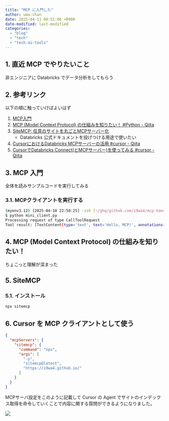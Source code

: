 ```yaml
---
title: "MCP に入門した"
author: uma-chan
date: 2025-04-11 00:51:06 +0900
date-modified: last-modified
categories:
  - "blog"
  - "tech"
  - "tech-ai-tools"
---
```


## 1. 直近 MCP でやりたいこと

非エンジニアに Databricks でデータ分析をしてもらう

## 2. 参考リンク

以下の順に触っていけばよいはず

1. [MCP入門](https://zenn.dev/mkj/articles/0ed4d02ef3439c)
1. [MCP (Model Context Protocol) の仕組みを知りたい！ #Python - Qiita](https://qiita.com/megmogmog1965/items/79ec6a47d9c223e8cffc)
1. [SiteMCP: 任意のサイトを丸ごとMCPサーバー化](https://zenn.dev/ryoppippi/articles/1eb7fbe9042a88)
    - Databricks 公式ドキュメントを投げつける用途で使いたい
1. [CursorにおけるDatabricks MCPサーバーの活用 #cursor - Qiita](https://qiita.com/taka_yayoi/items/eea79a88bd638847beb8)
1. [CursorでDatabricks Connect(とMCPサーバー)を使ってみる #cursor - Qiita](https://qiita.com/taka_yayoi/items/dae7053118c7f60e980d)

## 3. MCP 入門

全体を読みサンプルコードを実行してみる

### 3.1. MCPクライアントを実行する

```.sh
(myenv3.12) [2025-04-10 22:50:25] -zsh [~/ghq/github.com/i9wa4/mcp-hands-on] (main) 9e297f01
$ python mini_client.py
Processing request of type CallToolRequest
Tool result: [TextContent(type='text', text='Hello, MCP!', annotations=None)]
```

## 4. MCP (Model Context Protocol) の仕組みを知りたい！

ちょこっと理解が深まった

## 5. SiteMCP

### 5.1. インストール

```.sh
npx sitemcp
```

## 6. Cursor を MCP クライアントとして使う

```.json
{
  "mcpServers": {
    "sitemcp": {
      "command": "npx",
      "args": [
        "-y",
        "sitemcp@latest",
        "https://i9wa4.github.io/"
      ]
    }
  }
}
```

MCPサーバ設定をこのように記載して Cursor の Agent でサイトのインデックス取得を命令していくことで内容に関する質問ができるようになりました。

![](/assets/2025-04-11-mcp-hands-on/cursor-sitemcp.png)
